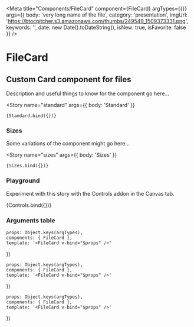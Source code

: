 

<Meta 
    title="Components/FileCard"
    component={FileCard}
    argTypes={{}}
    args={{
        body: 'very long name of the file',
        category: 'presentation',
        imgUrl: 'https://btocpitcher.s3.amazonaws.com/thumbs/249549_1509373331.png',
        keywords: '',
        date: new Date().toDateString(),
        isNew: true,
        isFavorite: false                
    }}
/>

# FileCard

## Custom Card component for files

Description and useful things to know for the component go here...

<Story
    name="standard"
    args={{ body: 'Standard' }}
>
    {Standard.bind({})}
</Story>


### Sizes

Some variations of the component might go here...

<Story
    name="sizes"
    args={{ body: 'Sizes' }}
>
    {Sizes.bind({})}
</Story>

### Playground

Experiment with this story with the Controls addon in the Canvas tab.

<Canvas>
    <Story
        name="controls"
        args={{ fileOptionsItems: [] }}
        >
        {Controls.bind({})}
    </Story>
</Canvas>

### Arguments table

<ArgsTable of={FileCard} />

<!-- Stories named exports here -->
    props: Object.keys(argTypes),
    components: { FileCard },
    template: '<FileCard v-bind="$props" />'
})

    props: Object.keys(argTypes),
    components: { FileCard },
    template: '<FileCard v-bind="$props" />'
})

    props: Object.keys(argTypes),
    components: { FileCard },
    template: '<FileCard v-bind="$props" />'
})
